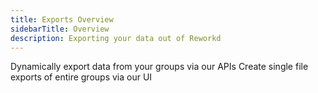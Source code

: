 ---
title: Exports Overview
sidebarTitle: Overview
description: Exporting your data out of Reworkd
---

<CardGroup cols={2}>
  <Card title="API Exports" icon="chart-mixed" href="/features/exports/api-exports">
    Dynamically export data from your groups via our APIs
  </Card>
    <Card title="Bulk Exports" icon="files" href="/features/exports/bulk-exports">
    Create single file exports of entire groups via our UI
  </Card>
</CardGroup>
